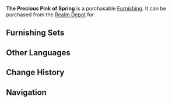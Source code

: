 {{Furnishing Infobox
|id             = 372327
|image          = Item The Precious Pink of Spring.png
|category       = Landform
|subcategory    = Tree
|rarity         = 3
|adeptal_energy = 20
|load           = 150
|reduced_load   = 150
|description    = A lush and lovely sakura that blooms at spring's beginning in classic "ikkonzome" pink. Legend has it that these sakura were once used as a very precious dye that required the collection of the essence of a hundred sakura trees just to make one kimono. Such clothing were once worth more than precious gems.<br />Fortunately, Her Excellency the Almighty Ogosho thought little of what mortals might consider "high-class," and she set forth a decree for sakura trees to be protected from being used as material for dye-making. And that was for the best: a lovely scene that all may see is far more practical than the opulent clothes on some high official's back, after all.
|source1        = [[Realm Depot]]
}}
'''The Precious Pink of Spring''' is a purchasable [[Furnishing]]. It can be purchased from the [[Realm Depot]] for {{Item|Realm Currency|30|x=80}}.

==Furnishing Sets==
{{Craft Usage}}

==Other Languages==
{{Other Languages|default_hidden = 1
|en      = The Precious Pink of Spring
|zhs     = 「春惜一斤染」
|zhs_rm  = "Chūn Xī Yī Jīn Rǎn"
|zht     = 「春惜一斤染」
|zht_rm  = "Chūn Xí Yī Jīn Rǎn"
|ja      = 「春惜しむ一斤染」
|ja_rm   = "Haruoshimu Ikkonzome"
|ko      = 「봄빛 코랄」
|ko_rm   = 
|es      = Rosa primaveral
|fr      = « Rose précieux du printemps »
|ru      = Бесценный цвет весны
|th      = "สีชมพูแห่งฤดูใบไม้ผลิ"
|th_rm   = 
|vi      = Một Khắc Nhuộm Sắc Xuân
|de      = „Frühlingshaftes Rosa“
|id      = "Merah Muda di Musim Semi"
|pt      = Rosa Precioso da Primavera
}}

==Change History==
{{Change History|2.2}}

==Navigation==
{{Furnishing Navbox/Exterior|Landform}}